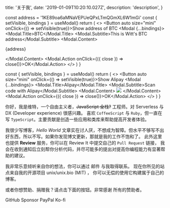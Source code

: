 
  title: '关于我',
  date: '2019-01-09T10:20:10.027Z',
  description: 'description',
}

  const address = '1KE89oa6aMNaVEPUeQPxLTmQGmXL6W1mGi'
  const { setVisible, bindings } = useModal()
  return (
   <>
     <Button auto size="mini" onClick={() => setVisible(true)}>Show address of BTC</Button>
     <Modal {...bindings}>
       <Modal.Title>BTC</Modal.Title>
       <Modal.Subtitle>This is Witt's BTC address</Modal.Subtitle>
       <Modal.Content>
         <p>{address}</p>
       </Modal.Content>
       <Modal.Action onClick={({ close }) => close()}>OK</Modal.Action>
     </Modal>
   </>
  )
}

  const { setVisible, bindings } = useModal()
  return (
    <>
      <Button auto size="mini" onClick={() => setVisible(true)}>Show Alipay</Button>
      <Modal {...bindings}>
        <Modal.Title>Alipay</Modal.Title>
        <Modal.Subtitle>Scan code with Alipay</Modal.Subtitle>
        <Modal.Content>
          <Image width={150} height={150} src="/assets/alipay.png" />
        </Modal.Content>
        <Modal.Action onClick={({ close }) => close()}>OK</Modal.Action>
      </Modal>
    </>
  )
}

你好，我是维特，一个自由主义者，<del>JavaScript 全栈?</del> 工程师。对 Serverless 与 DX (Developer experience) 很感兴趣。
喜欢 `CoffeeScript` 与 `Ruby`，但一直在写 `TypeScript`。主要贡献是创造一些应用和类库来帮助提高开发者体验。

我很少写博客，*Hello World* 文章实在讨人厌，不想成为智障。但水平不够写不出好东西，所以不写。如果你发现博文更新，那就是我的工作不饱和了。
此外这里也提供 **Review** 服务，你可以在 <Link color rel="nofollow" target="_blank" href="https://review.unix.bio">Review It</Link> 中提交自己的 `Pull Request` 链接，
我会在收到通知后立刻帮你分析代码，并尽可能多的提出对提高你编程能力有显著帮助的建议。

我非常乐意倾听来自你的想法，你可以通过 <Link rel="nofollow" color target="_blank" href="mailto:unix.bio@gmail.com">邮件</Link> 与我取得联系。
现在你所见的站点来自我的开源项目 <Link rel="nofollow" href="https://github.com/unix/unix.bio">unix/unix.bio (MIT)</Link> ，
你可以无偿的使用它构建属于自己的博客。

或者你想赞助、捐赠我？请点击下面的按钮。非常感谢 <NextLink href="/others/sponsors"><Link pure color>所有的赞助者</Link></NextLink>。

<Row>
  <Spacer x={1} />
  <Dot type="success" >
  <Link target="_blank" href="https://github.com/sponsors/unix" rel="nofollow">GitHub Sponsor</Link>
  </Dot>
  <Spacer y={2} />
</Row>

<Row>
  <Spacer x={1} />
  <Dot type="warning" >
  <Link target="_blank" href="https://www.paypal.me/unixbio" rel="nofollow">PayPal</Link>
  </Dot>
  <Spacer y={2} />
</Row>

<Row>
  <Spacer x={1} />
  <Dot type="success" >
  <Link target="_blank" href="https://ko-fi.com/unixbio" rel="nofollow">Ko-fi</Link>
  </Dot>
  <Spacer y={2} />
</Row>

<Row>
  <Spacer x={1} />
  <Dot type="success"><Btc /></Dot>
  <Spacer y={2} />
</Row>

<Row>
  <Spacer x={1} />
  <Dot type="success"><Alipay /></Dot>
  <Spacer y={2} />
</Row>

